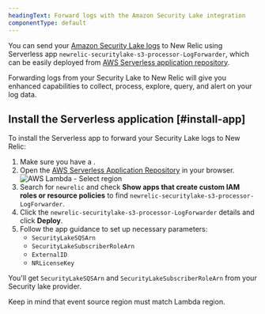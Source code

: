 ```yaml
---
headingText: Forward logs with the Amazon Security Lake integration
componentType: default
---
```


You can send your [Amazon Security Lake logs](https://docs.aws.amazon.com/security-lake/latest/userguide/internal-sources.html) to New Relic using Serverless app
`newrelic-securitylake-s3-processor-LogForwarder`, which can be easily deployed from [AWS Serverless application repository](https://serverlessrepo.aws.amazon.com/applications).

Forwarding logs from your Security Lake to New Relic will give you enhanced <InlinePopover type="logs"/> capabilities to collect, process, explore, query, and alert on your log data.

## Install the Serverless application [#install-app]

To install the Serverless app to forward your Security Lake logs to New Relic:

1. Make sure you have a <InlinePopover type="licenseKey"/>.
2. Open the [AWS Serverless Application Repository](https://serverlessrepo.aws.amazon.com/applications) in your browser.
   <img
     title="AWS Lambda - Select region"
     alt="AWS Lambda - Select region"
     src="/images/serverless_screenshot-crop_AWS-Lambda-select-region.webp"
   />
3. Search for `newrelic` and check <DNT>**Show apps that create custom IAM roles or resource policies**</DNT> to find `newrelic-securitylake-s3-processor-LogForwarder`.
4. Click the `newrelic-securitylake-s3-processor-LogForwarder` details and click <DNT>**Deploy**</DNT>.
5. Follow the app guidance to set up necessary parameters:
   * `SecurityLakeSQSArn`
   * `SecurityLakeSubscriberRoleArn`
   * `ExternalID`
   * `NRLicenseKey`

You'll get `SecurityLakeSQSArn` and `SecurityLakeSubscriberRoleArn` from your Security lake provider.

Keep in mind that event source region must match Lambda region.
